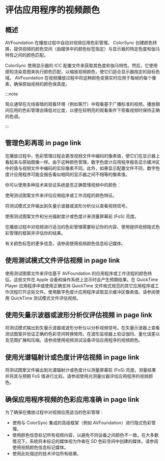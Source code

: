 # 评估应用程序的视频颜色

<ToBePolishedAfterTranslation />

<OriginalSource
  title="Evaluating an App’s Video Color"
  url="https://developer.apple.com/documentation/avfoundation/media_reading_and_writing/evaluating_an_app_s_video_color"
  summary="使用测试图案、视频测试设备和光测量仪器检查应用中视频的色彩再现"
/>

## 概述

AVFoundation 在播放过程中自动对视频应用色彩管理。 ColorSync 创建颜色转换，提供视频的颜色空间（由媒体中的颜色标签指定）与显示器的特定色度和伽马特性之间的颜色匹配。

ColorSync 使用显示器的 ICC 配置文件来获取其色度和伽马特性。然后，它使用感知渲染意图来执行颜色匹配，以缩放视频颜色，使它们适合显示器指定的目标色域。 AVFoundation 在视频播放过程中将这种颜色变换实时应用于每帧的每个像素，确保原始视频的颜色保真度。

:::note

观众通常在光线昏暗的观看环境（例如客厅）中观看基于广播标准的视频。播放期间应用的色彩管理会降低对比度，以便在较明亮的观看条件下观看视频时保持正确的色调。

:::

## 管理色彩再现 in page link

在播放过程中，色彩管理过程会更改视频文件中编码的像素值，使它们在显示器上看起来与原始图像一样。由于这种颜色管理，数字色度计应用程序报告显示缓冲区中的值与视频文件中编码的实际像素不同。此外，如果显示配置文件不同，数字色度计应用程序可能会报告看似相同的显示器之间不相等的像素值。

你可以使用多种技术来验证系统是否正确管理视频中的颜色：

使用测试图案文件来评估应用程序或工作流程的颜色特征。

将测试模式文件输出到矢量示波器或波形分析仪以查看视频信号。

使用测试图案文件和分光辐射度计或色度计来测量屏幕前 (FoS) 亮度。

在播放过程中对视频进行适当的色彩管理需要标记你的内容、使用提供视频隐式色彩管理的框架并评估你的结果。

有关颜色标签的更多信息，请参阅使用视频颜色信息标记媒体。

## 使用测试模式文件评估视频 in page link

使用测试图案文件来评估基于 AVFoundation 的应用程序或工作流程的颜色特征。这些文件在 Apple 设备和操作系统上显示时会产生预期结果。在 QuickTime Player 应用程序中或使用正确支持 QuickTime 文件格式规范的其它应用程序或工作流程打开这些文件。使用数字色度计应用程序读取显示缓冲区像素值。请参阅使用 QuickTime 测试模式文件评估视频。

## 使用矢量示波器或波形分析仪评估视频 in page link

将测试模式输出到矢量示波器或波形分析仪以分析视频信号。在矢量示波器上查看测试图案并验证正确的色彩空间转换矩阵。在波形监视器上验证伽玛、量化误差以及范围扩展和压缩。请参阅使用视频测试设备评估应用程序的视频颜色。

## 使用光谱辐射计或色度计评估视频 in page link

将测试图案文件输出到光谱辐射计或色度计以测量屏幕前 (FoS) 亮度。测量结果并将其与预期 FoS 值进行比较。请参阅使用光测量仪器评估应用程序的视频颜色。

## 确保应用程序视频的色彩应用准确 in page link

为了确保在播放过程中对视频应用适当的色彩管理：

- 使用与 ColorSync 集成的高级框架（例如 AVFoundation）进行隐式色彩管理。
- 使用颜色信息标记所有视频内容，以避免不同设备之间颜色不一致。在大多数情况下，系统将未标记的媒体视为作者在 SD 色彩空间中创建的媒体。请参阅使用视频颜色信息标记媒体。
- 使用此处描述的技术评估所有结果。
